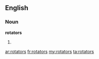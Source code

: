 ==English==

===Noun===
'''rotators'''

# {{plural of|rotator}}

[[ar:rotators]]
[[fr:rotators]]
[[my:rotators]]
[[ta:rotators]]